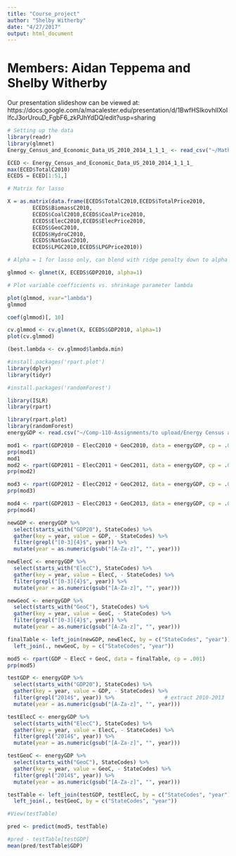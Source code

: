 ```yaml
---
title: "Course_project"
author: "Shelby Witherby"
date: "4/27/2017"
output: html_document
---
```


# Members: Aidan Teppema and Shelby Witherby

Our presentation slideshow can be viewed at:
https://docs.google.com/a/macalester.edu/presentation/d/1BwfHSIkovhlIXollfcJ3orUrouD_FgbF6_zkPJhYdDQ/edit?usp=sharing 

```r

# Setting up the data
library(readr)
library(glmnet)
Energy_Census_and_Economic_Data_US_2010_2014_1_1_1_ <- read_csv("~/Math-253-Assignments/Energy Census and Economic Data US 2010-2014 (1) (1) (1).csv")

ECED <- Energy_Census_and_Economic_Data_US_2010_2014_1_1_1_
max(ECED$TotalC2010)
ECEDS = ECED[1:51,]

# Matrix for lasso

X = as.matrix(data.frame(ECEDS$TotalC2010,ECEDS$TotalPrice2010,
        ECEDS$BiomassC2010,
        ECEDS$CoalC2010,ECEDS$CoalPrice2010,
        ECEDS$ElecC2010,ECEDS$ElecPrice2010,
        ECEDS$GeoC2010,
        ECEDS$HydroC2010,
        ECEDS$NatGasC2010,
        ECEDS$LPGC2010,ECEDS$LPGPrice2010))

# Alpha = 1 for lasso only, can blend with ridge penalty down to alpha = 0 for ridge regression

glmmod <- glmnet(X, ECEDS$GDP2010, alpha=1)

# Plot variable coefficients vs. shrinkage parameter lambda

plot(glmmod, xvar="lambda")
glmmod

coef(glmmod)[, 10]

cv.glmmod <- cv.glmnet(X, ECEDS$GDP2010, alpha=1)
plot(cv.glmmod)

(best.lambda <- cv.glmmod$lambda.min)
```


```r
#install.packages('rpart.plot')
library(dplyr)
library(tidyr)


```

```r
#install.packages('randomForest')
```

```r
library(ISLR)
library(rpart)

library(rpart.plot)
library(randomForest)
energyGDP <- read.csv("~/Comp-110-Assignments/to upload/Energy Census and Economic Data US 2010-2014 (1) (1) (1).csv")

```

```r
mod1 <- rpart(GDP2010 ~ ElecC2010 + GeoC2010, data = energyGDP, cp = .0001)
prp(mod1)
mod1
mod2 <- rpart(GDP2011 ~ ElecC2011 + GeoC2011, data = energyGDP, cp = .0001)
prp(mod2)

mod3 <- rpart(GDP2012 ~ ElecC2012 + GeoC2012, data = energyGDP, cp = .0001)
prp(mod3)

mod4 <- rpart(GDP2013 ~ ElecC2013 + GeoC2013, data = energyGDP, cp = .0001)
prp(mod4)

newGDP <- energyGDP %>%
  select(starts_with("GDP20"), StateCodes) %>%
  gather(key = year, value = GDP, - StateCodes) %>%
  filter(grepl("[0-3]{4}$", year)) %>%
  mutate(year = as.numeric(gsub("[A-Za-z]", "", year)))

newElecC <- energyGDP %>%
  select(starts_with("ElecC"), StateCodes) %>%
  gather(key = year, value = ElecC, - StateCodes) %>%
  filter(grepl("[0-3]{4}$", year)) %>%
  mutate(year = as.numeric(gsub("[A-Za-z]", "", year)))

newGeoC <- energyGDP %>%
  select(starts_with("GeoC"), StateCodes) %>%
  gather(key = year, value = GeoC, - StateCodes) %>%
  filter(grepl("[0-3]{4}$", year)) %>%
  mutate(year = as.numeric(gsub("[A-Za-z]", "", year)))


```


```r
finalTable <- left_join(newGDP, newElecC, by = c("StateCodes", "year")) %>%
  left_join(., newGeoC, by = c("StateCodes", "year"))
```


```r
mod5 <- rpart(GDP ~ ElecC + GeoC, data = finalTable, cp = .001)
prp(mod5)

```

```r
testGDP <- energyGDP %>%
  select(starts_with("GDP20"), StateCodes) %>%
  gather(key = year, value = GDP, - StateCodes) %>%
  filter(grepl("2014$", year)) %>%                # extract 2010-2013
  mutate(year = as.numeric(gsub("[A-Za-z]", "", year))) 

testElecC <- energyGDP %>%
  select(starts_with("ElecC"), StateCodes) %>%
  gather(key = year, value = ElecC, - StateCodes) %>%
  filter(grepl("2014$", year)) %>%
  mutate(year = as.numeric(gsub("[A-Za-z]", "", year)))

testGeoC <- energyGDP %>%
  select(starts_with("GeoC"), StateCodes) %>%
  gather(key = year, value = GeoC, - StateCodes) %>%
  filter(grepl("2014$", year)) %>%
  mutate(year = as.numeric(gsub("[A-Za-z]", "", year)))
```

```r
testTable <- left_join(testGDP, testElecC, by = c("StateCodes", "year")) %>%
  left_join(., testGeoC, by = c("StateCodes", "year"))
```

```r
#View(testTable)
```

```r
pred <- predict(mod5, testTable)
```

```r
#pred - testTable[testGDP]
mean(pred/testTable$GDP)
```